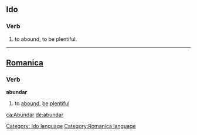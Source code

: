 ==Ido==
===Verb===
# to abound, to be plentiful.
[[Category: Ido language]]


----

==[[Romanica]]==
[[Category:Romanica language]]
===Verb===
<b>abundar</b>
#to [[abound]], [[be]] [[plentiful]]

[[ca:Abundar]]
[[de:abundar]]